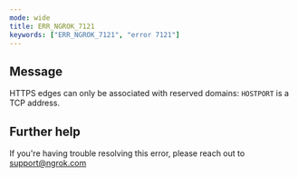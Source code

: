 ```yaml
---
mode: wide
title: ERR_NGROK_7121
keywords: ["ERR_NGROK_7121", "error 7121"]
---
```


## Message

HTTPS edges can only be associated with reserved domains: `HOSTPORT` is a TCP address.

## Further help

If you're having trouble resolving this error, please reach out to [support@ngrok.com](mailto:support@ngrok.com?subject=Help%20with%20ERR_NGROK_7121)
